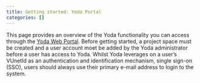 ```yaml
---
title: Getting started: Yoda Portal
categories: []
---
```


This page provides an overview of the Yoda functionality you can access through the [Yoda Web Portal](https://portal.yoda.vu.nl).
Before getting started, a project space must be created and a user account moet be added by the Yoda administrator before a user has access to Yoda. Whilst Yoda leverages on a user’s VUnetId as an authentication and identification mechanism, single sign-on (SSO), users should always use their primary e-mail address to login to the system.
